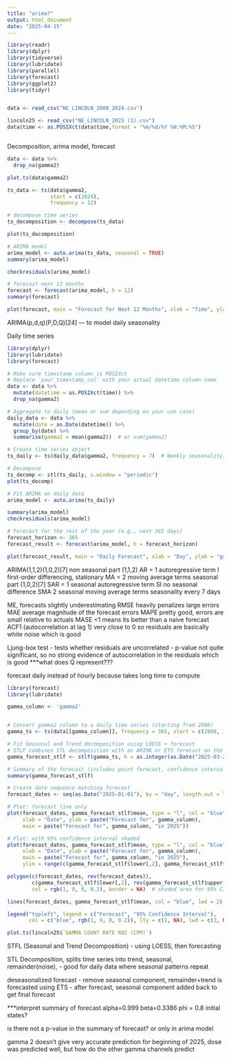 ```yaml
---
title: "arima?"
output: html_document
date: "2025-04-15"
---
```


```r
library(readr)
library(dplyr)
library(tidyverse)
library(lubridate)
library(parallel)
library(forecast)
library(ggplot2)
library(tidyr)


data <- read_csv("NE_LINCOLN_2008_2024.csv")

lincoln25 <- read_csv("NE_LINCOLN_2025 (1).csv")
data$time <- as.POSIXct(data$time,format = "%m/%d/%Y %H:%M:%S")



```

Decomposition, arima model, forecast
```r
data <- data %>%
  drop_na(gamma2)

plot.ts(data$gamma2)

ts_data <- ts(data$gamma2, 
              start = c(2024), 
              frequency = 12)

# decompose time series
ts_decomposition <- decompose(ts_data)

plot(ts_decomposition)

# ARIMA model
arima_model <- auto.arima(ts_data, seasonal = TRUE)
summary(arima_model)

checkresiduals(arima_model)

# forecast next 12 months
forecast <- forecast(arima_model, h = 12)
summary(forecast)

plot(forecast, main = "Forecast for Next 12 Months", xlab = "Time", ylab = "gamma2")


```


ARIMA(p,d,q)(P,D,Q)[24] — to model daily seasonality



Daily time series
```r
library(dplyr)
library(lubridate)
library(forecast)

# Make sure timestamp column is POSIXct
# Replace `your_timestamp_col` with your actual datetime column name
data <- data %>%
  mutate(datetime = as.POSIXct(time)) %>%
  drop_na(gamma2)

# Aggregate to daily (mean or sum depending on your use case)
daily_data <- data %>%
  mutate(date = as.Date(datetime)) %>%
  group_by(date) %>%
  summarise(gamma2 = mean(gamma2))  # or sum(gamma2)

# Create time series object
ts_daily <- ts(daily_data$gamma2, frequency = 7)  # Weekly seasonality, can adjust if needed

# Decompose
ts_decomp <- stl(ts_daily, s.window = "periodic")
plot(ts_decomp)

# Fit ARIMA on daily data
arima_model <- auto.arima(ts_daily)

summary(arima_model)
checkresiduals(arima_model)

# Forecast for the rest of the year (e.g., next 365 days)
forecast_horizon <- 365
forecast_result <- forecast(arima_model, h = forecast_horizon)

plot(forecast_result, main = "Daily Forecast", xlab = "Day", ylab = "gamma2")


```
ARIMA(1,1,2)(1,0,2)[7]
non seasonal part (1,1,2)
AR = 1 autoregressive term
I first-order differencing, stationary
MA = 2 moving average terms
seasonal part (1,0,2)[7]
SAR = 1 seasonal autoregressive term
SI no seasonal difference
SMA 2 seasonal moving average terms
seasonality every 7 days

ME, forecasts slightly underestimating
RMSE heavily penalizes large errors
MAE average magnitude of the forecast errors
MAPE pretty good, errors are small relative to actuals
MASE <1 means its better than a naive forecast
ACF1 (autocorrelation at lag 1) very close to 0 so residuals are basically white noise which is good

Ljung-box test
- tests whether residuals are uncorrelated
- p-value not quite significant, so no strong evidence of autocorrelation in the residuals which is good
***what does Q represent???


forecast daily instead of hourly because takes long time to compute
```r
library(forecast)
library(lubridate)

gamma_column <- 'gamma2'


# Convert gamma2 column to a daily time series (starting from 2008)
gamma_ts <- ts(data[[gamma_column]], frequency = 365, start = c(2008, 1))

# Fit Seasonal and Trend decomposition using LOESS + forecast
# STLF combines STL decomposition with an ARIMA or ETS forecast on the seasonally adjusted series
gamma_forecast_stlf <- stlf(gamma_ts, h = as.integer(as.Date("2025-03-26") - as.Date("2025-01-01")))

# Summary of the forecast (includes point forecast, confidence intervals, etc.)
summary(gamma_forecast_stlf)

# Create date sequence matching forecast
forecast_dates <- seq(as.Date("2025-01-01"), by = "day", length.out = length(gamma_forecast_stlf$mean))

# Plot: forecast line only
plot(forecast_dates, gamma_forecast_stlf$mean, type = "l", col = "blue", 
     xlab = "Date", ylab = paste("Forecast for", gamma_column), 
     main = paste("Forecast for", gamma_column, "in 2025"))

# Plot: with 95% confidence interval shaded
plot(forecast_dates, gamma_forecast_stlf$mean, type = "l", col = "blue", 
     xlab = "Date", ylab = paste("Forecast for", gamma_column), 
     main = paste("Forecast for", gamma_column, "in 2025"),
     ylim = range(c(gamma_forecast_stlf$lower[,2], gamma_forecast_stlf$upper[,2], gamma_forecast_stlf$mean)))

polygon(c(forecast_dates, rev(forecast_dates)), 
        c(gamma_forecast_stlf$lower[,2], rev(gamma_forecast_stlf$upper[,2])), 
        col = rgb(1, 0, 0, 0.2), border = NA)  # shaded area for 95% CI

lines(forecast_dates, gamma_forecast_stlf$mean, col = "blue", lwd = 2)

legend("topleft", legend = c("Forecast", "95% Confidence Interval"),
       col = c("blue", rgb(1, 0, 0, 0.2)), lty = c(1, NA), lwd = c(2, NA), fill = c(NA, rgb(1, 0, 0, 0.2)))

plot.ts(lincoln25$`GAMMA COUNT RATE R02 (CPM)`)

```
STFL (Seasonal and Trend Decomposition)
- using LOESS, then forecasting

STL Decomposition, splits time series into trend, seasonal, remainder(noise), 
- good for daily data where seasonal patterns repeat

deseasonalized forecast
- remove seasonal component, remainder+trend is forecasted using ETS
- after forecast, seasonal component added back to get final forecast


***interpret summary of forecast
alpha=0.999
beta=0.3386
phi = 0.8
initial states?

is there not a p-value in the summary of forecast? or only in arima model


gamma 2 doesn't give very accurate prediction for beginning of 2025, dose was predicted well, but how do the other gamma channels predict
